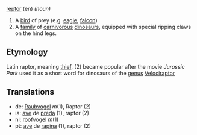 [[Pronunciation Guide|reptor]] (en) ''(noun)''

#A [[bird]] of prey (e.g. [[eagle]], [[falcon]])
#A [[family]] of [[carnivorous]] [[dinosaurs]], equipped with special ripping claws on the hind legs.

==Etymology==

Latin raptor, meaning [[thief]].
(2) became popular after the movie ''Jurassic Park'' used it as a short word for dinosaurs of the [[genus]] [[en:Velociraptor|Velociraptor]]

==Translations==

*de: [[Raubvogel]] ''m''(1), Raptor (2)
*ia: [[ave]] de [[preda]] (1), raptor (2)
*nl: [[roofvogel]] ''m''(1)
*pt: [[ave]] de [[rapina]] (1), raptor (2)